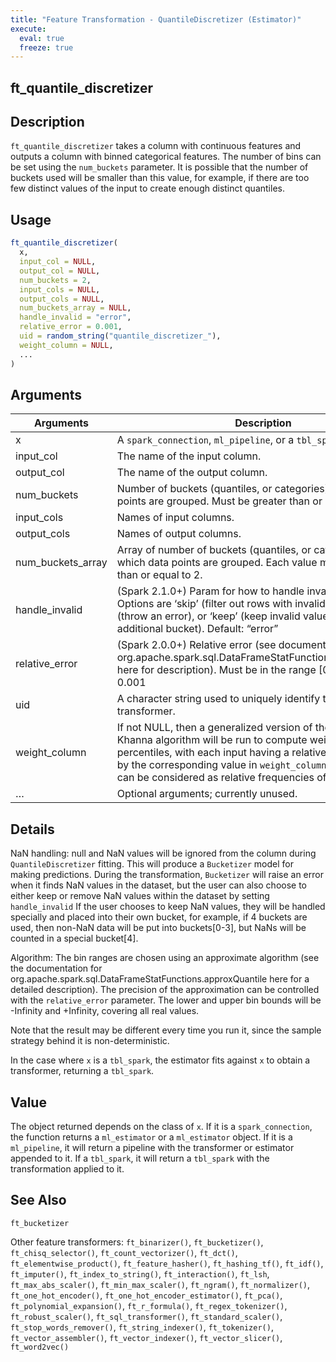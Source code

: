 ```yaml
---
title: "Feature Transformation - QuantileDiscretizer (Estimator)"
execute:
  eval: true
  freeze: true
---
```


## ft_quantile_discretizer

## Description
`ft_quantile_discretizer` takes a column with continuous features and outputs a column with binned categorical features. The number of bins can be set using the `num_buckets` parameter. It is possible that the number of buckets used will be smaller than this value, for example, if there are too few distinct values of the input to create enough distinct quantiles.


## Usage
```r
ft_quantile_discretizer(
  x,
  input_col = NULL,
  output_col = NULL,
  num_buckets = 2,
  input_cols = NULL,
  output_cols = NULL,
  num_buckets_array = NULL,
  handle_invalid = "error",
  relative_error = 0.001,
  uid = random_string("quantile_discretizer_"),
  weight_column = NULL,
  ...
)
```

## Arguments
|Arguments|Description|
|---|---|
| x | A `spark_connection`, `ml_pipeline`, or a `tbl_spark`. |
| input_col | The name of the input column. |
| output_col | The name of the output column. |
| num_buckets | Number of buckets (quantiles, or categories) into which data points are grouped. Must be greater than or equal to 2. |
| input_cols | Names of input columns. |
| output_cols | Names of output columns. |
| num_buckets_array | Array of number of buckets (quantiles, or categories) into which data points are grouped. Each value must be greater than or equal to 2. |
| handle_invalid | (Spark 2.1.0+) Param for how to handle invalid entries. Options are 'skip' (filter out rows with invalid values), 'error' (throw an error), or 'keep' (keep invalid values in a special additional bucket). Default: "error" |
| relative_error | (Spark 2.0.0+) Relative error (see documentation for org.apache.spark.sql.DataFrameStatFunctions.approxQuantile here for description). Must be in the range [0, 1]. default: 0.001 |
| uid | A character string used to uniquely identify the feature transformer. |
| weight_column | If not NULL, then a generalized version of the Greenwald-Khanna algorithm will be run to compute weighted percentiles, with each input having a relative weight specified by the corresponding value in `weight_column`. The weights can be considered as relative frequencies of sample inputs. |
| ... | Optional arguments; currently unused. |

## Details

NaN handling: null and NaN values will be ignored from the column during `QuantileDiscretizer` fitting. This will produce a `Bucketizer` model for making predictions. During the transformation, `Bucketizer` will raise an error when it finds NaN values in the dataset, but the user can also choose to either keep or remove NaN values within the dataset by setting `handle_invalid` If the user chooses to keep NaN values, they will be handled specially and placed into their own bucket, for example, if 4 buckets are used, then non-NaN data will be put into buckets[0-3], but NaNs will be counted in a special bucket[4]. 



 Algorithm: The bin ranges are chosen using an approximate algorithm (see the documentation for org.apache.spark.sql.DataFrameStatFunctions.approxQuantile here for a detailed description). The precision of the approximation can be controlled with the `relative_error` parameter. The lower and upper bin bounds will be -Infinity and +Infinity, covering all real values. 



 Note that the result may be different every time you run it, since the sample strategy behind it is non-deterministic. 



 In the case where `x` is a `tbl_spark`, the estimator fits against `x` to obtain a transformer, returning a `tbl_spark`.

## Value
The object returned depends on the class of `x`. If it is a `spark_connection`, the function returns a `ml_estimator` or a `ml_estimator` object. If it is a `ml_pipeline`, it will return a pipeline with the transformer or estimator appended to it. If a `tbl_spark`, it will return a `tbl_spark` with the transformation applied to it.





## See Also

`ft_bucketizer` 



 Other feature transformers: `ft_binarizer()`, `ft_bucketizer()`, `ft_chisq_selector()`, `ft_count_vectorizer()`, `ft_dct()`, `ft_elementwise_product()`, `ft_feature_hasher()`, `ft_hashing_tf()`, `ft_idf()`, `ft_imputer()`, `ft_index_to_string()`, `ft_interaction()`, `ft_lsh`, `ft_max_abs_scaler()`, `ft_min_max_scaler()`, `ft_ngram()`, `ft_normalizer()`, `ft_one_hot_encoder()`, `ft_one_hot_encoder_estimator()`, `ft_pca()`, `ft_polynomial_expansion()`, `ft_r_formula()`, `ft_regex_tokenizer()`, `ft_robust_scaler()`, `ft_sql_transformer()`, `ft_standard_scaler()`, `ft_stop_words_remover()`, `ft_string_indexer()`, `ft_tokenizer()`, `ft_vector_assembler()`, `ft_vector_indexer()`, `ft_vector_slicer()`, `ft_word2vec()`


